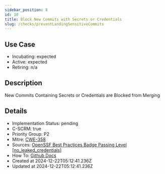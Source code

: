 ```yaml
---
sidebar_position: 8
id: 10
title: Block New Commits with Secrets or Credentials
slug: /checks/preventLandingSensitiveCommits
---
```


## Use Case
<!-- LEVELS:START -->
- Incubating: expected
- Active: expected
- Retiring: n/a
<!-- LEVELS:END -->

<!-- DESCRIPTION:START -->
## Description
New Commits Containing Secrets or Credentials are Blocked from Merging
<!-- DESCRIPTION:END -->

<!-- DETAILS:START -->
## Details
- Implementation Status: pending
- C-SCRM: true
- Priority Group: P2
- Mitre: [CWE-358](https://cwe.mitre.org/data/definitions/358.html)
- Sources: [OpenSSF Best Practices Badge Passing Level [no_leaked_credentials]](https://www.bestpractices.dev/en/criteria#0.no_leaked_credentials)
- How To: [Github Docs](https://docs.github.com/en/code-security/secret-scanning/about-secret-scanning)
- Created at 2024-12-22T05:12:41.236Z
- Updated at 2024-12-22T05:12:41.236Z
<!-- DETAILS:END -->
